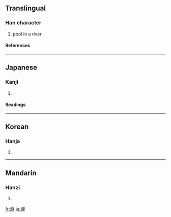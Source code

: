 ==Translingual==
===Han character===
{{Han char|rn=85|rad=水|as=16|sn=19|four=|canj=水手月木 (EQBD)}}
# pool in a river
====References====
{{Han ref|kx=0657.020|dkj=18520|dj=1067.070|hdz=31765.120|uh=701E|ud=28702}}

----
==Japanese==
===Kanji===
{{ja-kanji|grade=|rs=水16}}
# {{defn|Japanese}} 
====Readings====
{{ja-readings|on=[[じょう]] (jō), [[せい]] (sei)|kun=[[きょい]] (kyoi), [[とろ]] (toro)}}

----
==Korean==
===Hanja===
{{ko-hanja|hangeul=정|eumhun=|rv=jeong|mr=chŏng|y=ceng}}
# {{defn|Korean}}

----
==Mandarin==
===Hanzi===
{{cmn-hanzi|pin=[[jìng]] ([[jing4]])|wg=ching<sup>4</sup>}}
# {{defn|Mandarin}}

[[fr:瀞]]
[[ja:瀞]]